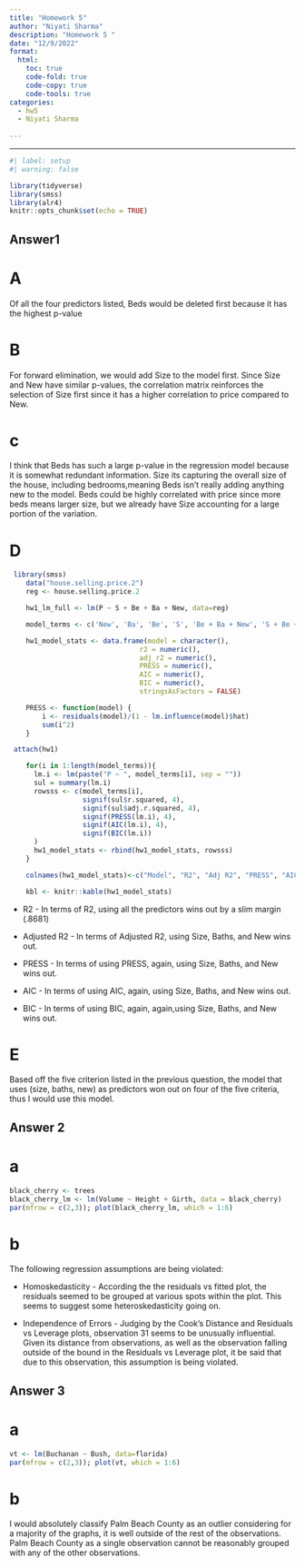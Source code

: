 ```yaml
---
title: "Homework 5"
author: "Niyati Sharma"
description: "Homework 5 "
date: "12/9/2022"
format:
  html:
    toc: true
    code-fold: true
    code-copy: true
    code-tools: true
categories:
  - hw5
  - Niyati Sharma
  
---
```

---

```r
#| label: setup
#| warning: false

library(tidyverse)
library(smss)
library(alr4)
knitr::opts_chunk$set(echo = TRUE)
```


## Answer1

# A

Of all the four predictors listed, Beds would be deleted first because it has the highest p-value

# B

For forward elimination, we would add Size to the model first. Since Size and New have similar p-values, the correlation matrix reinforces the selection of Size first since it has a higher correlation to price compared to New.

# c

I think that Beds has such a large p-value in the regression model because it is somewhat redundant information. Size its capturing the overall size of the house, including bedrooms,meaning Beds isn’t really adding anything new to the model. Beds could be highly correlated with price since more beds means larger size, but we already have Size accounting for a large portion of the variation.

# D
```r
 library(smss)
    data("house.selling.price.2")
    reg <- house.selling.price.2

    hw1_lm_full <- lm(P ~ S + Be + Ba + New, data=reg)

    model_terms <- c('New', 'Ba', 'Be', 'S', 'Be + Ba + New', 'S + Be + New', 'S + Ba + New', 'S + Be + Ba', 'Ba + New', 'Be + New', 'Be + Ba', 'S + New', 'S + Be', 'S + Ba', 'S + Be + Ba + New')

    hw1_model_stats <- data.frame(model = character(),
                                r2 = numeric(),
                                adj_r2 = numeric(),
                                PRESS = numeric(),
                                AIC = numeric(),
                                BIC = numeric(),
                                stringsAsFactors = FALSE)

    PRESS <- function(model) {
        i <- residuals(model)/(1 - lm.influence(model)$hat)
        sum(i^2)
    }
```

```r
 attach(hw1)

    for(i in 1:length(model_terms)){
      lm.i <- lm(paste("P ~ ", model_terms[i], sep = ""))
      sul = summary(lm.i)
      rowsss <- c(model_terms[i],
                  signif(sul$r.squared, 4),
                  signif(sul$adj.r.squared, 4), 
                  signif(PRESS(lm.i), 4),
                  signif(AIC(lm.i), 4),
                  signif(BIC(lm.i))
      )
      hw1_model_stats <- rbind(hw1_model_stats, rowsss)
    }

    colnames(hw1_model_stats)<-c("Model", "R2", "Adj R2", "PRESS", "AIC", "BIC")

    kbl <- knitr::kable(hw1_model_stats)
```

* R2 - In terms of R2, using all the predictors wins out by a slim margin (.8681)

* Adjusted R2 - In terms of Adjusted R2, using Size, Baths, and New wins out.

* PRESS - In terms of using PRESS, again, using Size, Baths, and New wins out.

* AIC - In terms of using AIC, again, using Size, Baths, and New wins out.

* BIC - In terms of using BIC, again, again,using Size, Baths, and New wins out.

# E
Based off the five criterion listed in the previous question, the model that uses (size, baths, new) as predictors won out on four of the five criteria, thus I would use this model.

## Answer 2

# a

```r
black_cherry <- trees
black_cherry_lm <- lm(Volume ~ Height + Girth, data = black_cherry)
par(mfrow = c(2,3)); plot(black_cherry_lm, which = 1:6)
```
# b

The following regression assumptions are being violated:

* Homoskedasticity - According the the residuals vs fitted plot, the residuals seemed to be grouped at various spots within the plot. This seems to suggest some heteroskedasticity going on.

* Independence of Errors - Judging by the Cook’s Distance and Residuals vs Leverage plots, observation 31 seems to be unusually influential. Given its distance from observations, as well as the observation falling outside of the bound in the Residuals vs Leverage plot, it be said that due to this observation, this assumption is being violated.

## Answer 3

# a

```r
vt <- lm(Buchanan ~ Bush, data=florida)
par(mfrow = c(2,3)); plot(vt, which = 1:6)
```

# b
I would absolutely classify Palm Beach County as an outlier considering for a majority of the graphs, it is well outside of the rest of the observations. Palm Beach County as a single observation cannot be reasonably grouped with any of the other observations.


